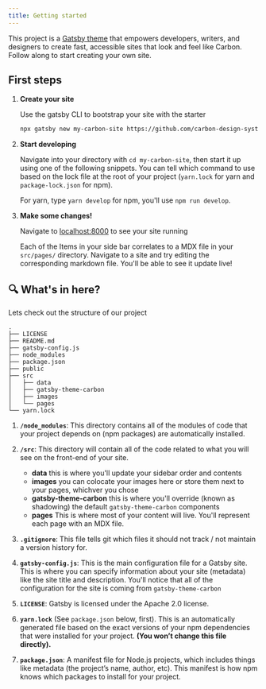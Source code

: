 ```yaml
---
title: Getting started
---
```


<PageDescription>

This project is a [Gatsby theme](https://www.gatsbyjs.org/docs/themes/what-are-gatsby-themes/) that empowers developers, writers, and designers to create fast, accessible sites that look and feel like Carbon. Follow along to start creating your own site.

</PageDescription>

## First steps

1. **Create your site**

   Use the gatsby CLI to bootstrap your site with the starter

   ```sh
   npx gatsby new my-carbon-site https://github.com/carbon-design-system/gatsby-starter-carbon-theme
   ```

2. **Start developing**

   Navigate into your directory with `cd my-carbon-site`, then start it up using one of the following snippets. You can tell which command to use based on the lock file at the root of your project (`yarn.lock` for yarn and `package-lock.json` for npm).

   For yarn, type `yarn develop` for npm, you'll use `npm run develop`.

3. **Make some changes!**

   Navigate to [localhost:8000](//localhost:8000) to see your site running

   Each of the Items in your side bar correlates to a MDX file in your `src/pages/` directory. Navigate to a site and try editing the corresponding markdown file. You'll be able to see it update live!

## 🔍 What's in here?

Lets check out the structure of our project

    .
    ├── LICENSE
    ├── README.md
    ├── gatsby-config.js
    ├── node_modules
    ├── package.json
    ├── public
    ├── src
    │   ├── data
    │   ├── gatsby-theme-carbon
    │   ├── images
    │   └── pages
    └── yarn.lock

1.  **`/node_modules`**: This directory contains all of the modules of code that your project depends on (npm packages) are automatically installed.

1.  **`/src`**: This directory will contain all of the code related to what you will see on the front-end of your site.

    - **data** this is where you'll update your sidebar order and contents
    - **images** you can colocate your images here or store them next to your pages, whichver you chose
    - **gatsby-theme-carbon** this is where you'll override (known as shadowing) the default `gatsby-theme-carbon` components
    - **pages** This is where most of your content will live. You'll represent each page with an MDX file.

1.  **`.gitignore`**: This file tells git which files it should not track / not maintain a version history for.

1.  **`gatsby-config.js`**: This is the main configuration file for a Gatsby site. This is where you can specify information about your site (metadata) like the site title and description. You'll notice that all of the configuration for the site is coming from `gatsby-theme-carbon`

1.  **`LICENSE`**: Gatsby is licensed under the Apache 2.0 license.

1.  **`yarn.lock`** (See `package.json` below, first). This is an automatically generated file based on the exact versions of your npm dependencies that were installed for your project. **(You won’t change this file directly).**

1.  **`package.json`**: A manifest file for Node.js projects, which includes things like metadata (the project’s name, author, etc). This manifest is how npm knows which packages to install for your project.
